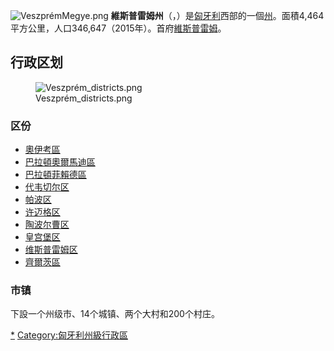 {{Unreferenced|time=2020-03-08T09:05:55+00:00}}
[[File:VeszprémMegye.png|right]]
'''維斯普雷姆州'''（{{lang-hu|Veszprém}}，{{IPA-hu|ˈvɛspreːm}}）是[[匈牙利|匈牙利]]西部的一個[[匈牙利州份|州]]。面積4,464平方公里，人口346,647（2015年）。首府[[維斯普雷姆|維斯普雷姆]]。

== 行政区划 ==
[[File:Veszprém_districts.png|thumb]]
=== 区份 ===
* [[奧伊考區|奧伊考區]]
* [[巴拉頓奧爾馬迪區|巴拉頓奧爾馬迪區]]
* [[巴拉頓菲賴德區|巴拉頓菲賴德區]]
* [[代韦切尔区|代韦切尔区]]
* [[帕波区|帕波区]]
* [[许迈格区|许迈格区]]
* [[陶波尔曹区|陶波尔曹区]]
* [[皇宫堡区|皇宫堡区]]
* [[维斯普雷姆区|维斯普雷姆区]]
* [[齊爾茨區|齊爾茨區]]

=== 市镇 ===
下設一个州级市、14个城镇、两个大村和200个村庄。

{{匈牙利州份}}
{{維斯普雷姆州}}
{{Authority control}}
{{Hungary-geo-stub}}

[[Category:维斯普雷姆州|*]]
[[Category:匈牙利州級行政區|Category:匈牙利州級行政區]]
